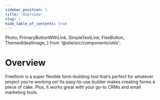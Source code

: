 ```yaml
---
sidebar_position: 1
title: 'Overview'
slug: /
hide_table_of_contents: true
---
```




  Photo,
  PrimaryButtonWithLink,
  SimpleTextLink,
  FlexButton,
  ThemedIdealImage,
} from '@site/src/components/utils';

# Overview

<div className="flex flex-col items-center gap-6 mt-20 mb-5 px-8">
  <ThemedIdealImage
    sources={{
      light: require('@site/static/img/intro/freeform-light.png'),
      dark: require('@site/static/img/intro/freeform-dark.png'),
    }}
    className="max-w-3xl"
    alt="Freeform Classic for ExpressionEngine CMS"
  />
  <p className="text-center max-w-3xl">
    Freeform is a super flexible form-building tool that’s perfect for whatever project you’re working on! Its easy-to-use builder makes creating forms a piece of cake. Plus, it works great with your go-to CRMs and email marketing tools.
  </p>
    <div className="flex gap-3 landing-header-buttons">
      <NavbarSearch>
      <SearchBar />
    </NavbarSearch>
    <FlexButton
      items={[
      { to: 'how-to-buy', label: 'Getting Started' } ]}
    />
  </div>

  <small>
    <SimpleTextLink
      to="https://expressionengine.com/add-ons/freeform"
      label="RISK-FREE 30 DAY SATISFACTION GUARANTEE!"
    />
  </small>
</div>
